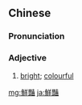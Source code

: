 {{also|鲜艳}}
==Chinese==
{{zh-forms|s=鲜艳|t2=鮮艷}}

===Pronunciation===
{{zh-pron
|m=xiānyàn
|ma=Zh-xianyàn.ogg
|c=sin1 jim6
|mn=qz,xm,zz:sian-iām
|cat=a
}}

===Adjective===
{{zh-adj}}

# {{lb|zh|of colours}} [[bright]]; [[colourful]]

{{zh-cat|Intermediate}}

[[mg:鮮豔]]
[[ja:鮮豔]]